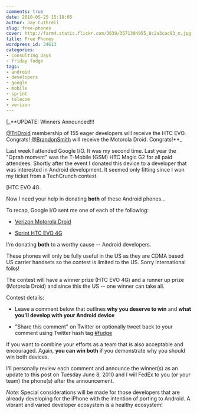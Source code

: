```yaml
---
comments: true
date: 2010-05-25 15:18:05
author: Jay Cuthrell
slug: free-phones
cover: http://farm4.static.flickr.com/3639/3571394955_0c2a3cac93_m.jpg
title: Free Phones
wordpress_id: 34613
categories:
- Consulting Days
- friday fudge
tags:
- android
- developers
- google
- mobile
- sprint
- telecom
- verizon
---
```


[_**UPDATE: Winners Announced!!!

[@TriDroid](http://twitter.com/TriDroid) membership of 155 eager developers will receive the HTC EVO. Congrats!
[@BrandonSmith](http://twitter.com/BrandonSmith) will receive the Motorola Droid. Congrats!**_

Last week I attended Google I/O.  It was my second time.  Last year the "Oprah moment" was the T-Mobile (GSM) HTC Magic G2 for all paid attendees.  Shortly after the event I donated this device to a developer that was interested in Android development.  It seemed only fitting since I won my ticket from a TechCrunch contest.

[HTC EVO 4G.  

Now I need your help in donating **both** of these Android phones...


To recap, Google I/O sent me one of each of the following:



  * [Verizon Motorola Droid](http://phones.verizonwireless.com/motorola/droid/)


  * [Sprint HTC EVO 4G](http://now.sprint.com/evo/)


I'm donating **both** to a worthy cause -- Android developers.

These phones will only be fully useful in the US as they are CDMA based US carrier handsets so the contest is limited to the US.  Sorry international folks!

The contest will have a winner prize (HTC EVO 4G) and a runner up prize (Motorola Droid) and since this the US -- one winner can take all.

Contest details:



  * Leave a comment below that outlines **why you deserve to win** and **what you'll develop with your Android device**


  * "Share this comment" on Twitter or optionally tweet back to your comment using Twitter hash tag [#fudge](http://twitter.com/#search?q=%23fudge)


If you want to combine your efforts as a team that is also acceptable and encouraged.  Again, **you can win both** if you demonstrate why you should win both devices.

I'll personally review each comment and announce the winner(s) as an update to this post on Tuesday June 8, 2010 and I will FedEx to you (or your team) the phone(s) after the announcement.

_Note:_ Special considerations will be made for those developers that are already developing for the iPhone with the intention of porting to Android.  A vibrant and varied developer ecosystem is a healthy ecosystem!
